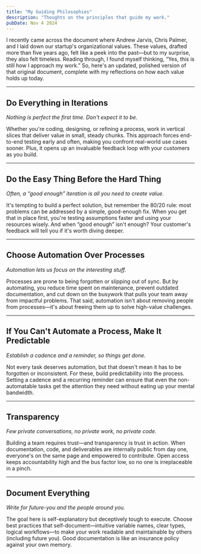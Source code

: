 ```yaml
---
title: "My Guiding Philosophies"
description: "Thoughts on the principles that guide my work."
pubDate: Nov 4 2024
---
```


I recently came across the document where Andrew Jarvis, Chris Palmer, and I laid down our startup's organizational values. These values, drafted more than five years ago, felt like a peek into the past—but to my surprise, they also felt timeless. Reading through, I found myself thinking, “Yes, this is still how I approach my work.” So, here's an updated, polished version of that original document, complete with my reflections on how each value holds up today.

---

## Do Everything in Iterations

_Nothing is perfect the first time. Don't expect it to be._

Whether you're coding, designing, or refining a process, work in vertical slices that deliver value in small, steady chunks. This approach forces end-to-end testing early and often, making you confront real-world use cases sooner. Plus, it opens up an invaluable feedback loop with your customers as you build.

---

## Do the Easy Thing Before the Hard Thing

_Often, a “good enough” iteration is all you need to create value._

It's tempting to build a perfect solution, but remember the 80/20 rule: most problems can be addressed by a simple, good-enough fix. When you get that in place first, you're testing assumptions faster and using your resources wisely. And when “good enough” isn't enough? Your customer's feedback will tell you if it's worth diving deeper.

---

## Choose Automation Over Processes

_Automation lets us focus on the interesting stuff._

Processes are prone to being forgotten or slipping out of sync. But by automating, you reduce time spent on maintenance, prevent outdated documentation, and cut down on the busywork that pulls your team away from impactful problems. That said, automation isn't about removing people from processes—it's about freeing them up to solve high-value challenges.

---

## If You Can't Automate a Process, Make It Predictable

_Establish a cadence and a reminder, so things get done._

Not every task deserves automation, but that doesn't mean it has to be forgotten or inconsistent. For these, build predictability into the process. Setting a cadence and a recurring reminder can ensure that even the non-automatable tasks get the attention they need without eating up your mental bandwidth.

---

## Transparency

_Few private conversations, no private work, no private code._

Building a team requires trust—and transparency is trust in action. When documentation, code, and deliverables are internally public from day one, everyone's on the same page and empowered to contribute. Open access keeps accountability high and the bus factor low, so no one is irreplaceable in a pinch.

---

## Document Everything

_Write for future-you and the people around you._

The goal here is self-explanatory but deceptively tough to execute. Choose best practices that self-document—intuitive variable names, clear types, logical workflows—to make your work readable and maintainable by others (including future you). Good documentation is like an insurance policy against your own memory.
